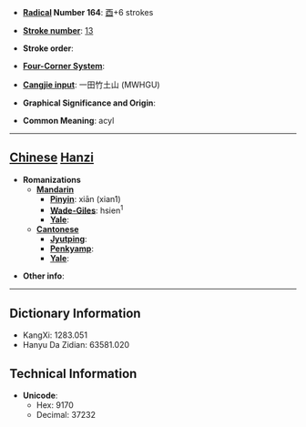 * '''[[Wiktionary:Chinese radical index| Radical]] Number 164''': [[Wiktionary:Chinese radical index 酉|酉]]+6 strokes

* '''[[Wiktionary:Chinese total strokes index|Stroke number]]''': [[Wiktionary:Chinese total strokes index 13|13]]

* '''Stroke order''': 

* '''[[Wiktionary:Chinese four corner index|Four-Corner System]]''': 

* '''[[Wiktionary:Chinese Cangjie index|Cangjie input]]''': 一田竹土山 (MWHGU)

* '''Graphical Significance and Origin''': 

* '''Common Meaning''': acyl

----

== [[Chinese]] [[Hanzi]] ==

* '''Romanizations'''
** '''[[Mandarin]]'''
*** '''[[Pinyin]]''': xiān (xian1)
*** '''[[Wade-Giles]]''': hsien<sup>1</sup>
*** '''[[Yale]]''': 
** '''[[Cantonese]]'''
*** '''[[Jyutping]]''':
*** '''[[Penkyamp]]''': 
*** '''[[Yale]]''': 

* '''Other info''': 

----

== Dictionary Information ==

* KangXi: 1283.051
* Hanyu Da Zidian: 63581.020

== Technical Information ==

* '''Unicode''':
** Hex: 9170
** Decimal: 37232